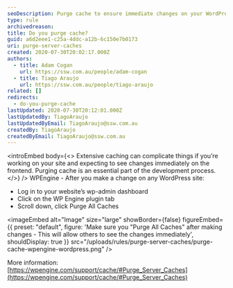 ```yaml
---
seoDescription: Purge cache to ensure immediate changes on your WordPress site.
type: rule
archivedreason:
title: Do you purge cache?
guid: a6d2eee1-c25a-4ddc-a12b-6c150e7b0173
uri: purge-server-caches
created: 2020-07-30T20:02:17.000Z
authors:
  - title: Adam Cogan
    url: https://ssw.com.au/people/adam-cogan
  - title: Tiago Araujo
    url: https://ssw.com.au/people/tiago-araujo
related: []
redirects:
  - do-you-purge-cache
lastUpdated: 2020-07-30T20:12:01.000Z
lastUpdatedBy: TiagoAraujo
lastUpdatedByEmail: TiagoAraujo@ssw.com.au
createdBy: TiagoAraujo
createdByEmail: TiagoAraujo@ssw.com.au
---
```


<introEmbed
  body={<>
Extensive caching can complicate things if you’re working on your site and expecting to see changes immediately on the frontend. Purging cache is an essential part of the development process.
  </>}
/>
WPEngine - After you make a change on any WordPress site:

- Log in to your website’s wp-admin dashboard
- Click on the WP Engine plugin tab
- Scroll down, click Purge All Caches


<imageEmbed
  alt="Image"
  size="large"
  showBorder={false}
  figureEmbed={{
    preset: "default",
    figure: 'Make sure you "Purge All Caches" after making changes - This will allow others to see the changes immediately',
    shouldDisplay: true
  }}
  src="/uploads/rules/purge-server-caches/purge-cache-wpengine-wordpress.png"
/>

More information: [https://wpengine.com/support/cache/#Purge_Server_Caches](https://wpengine.com/support/cache/#Purge_Server_Caches)
